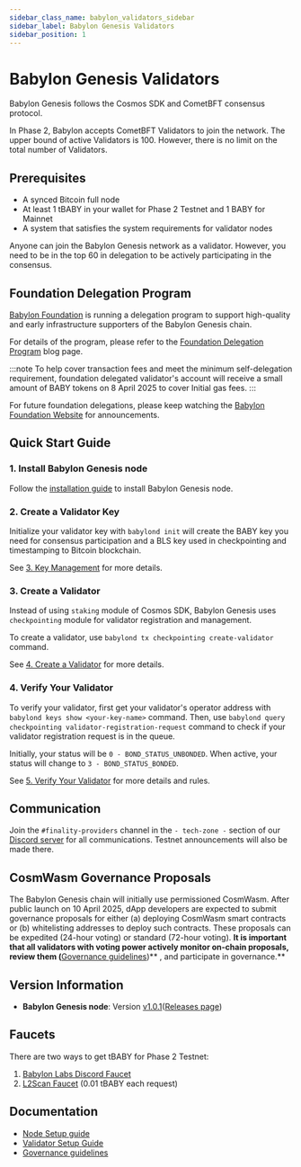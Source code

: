 ```yaml
---
sidebar_class_name: babylon_validators_sidebar
sidebar_label: Babylon Genesis Validators
sidebar_position: 1
---
```


# Babylon Genesis Validators

Babylon Genesis follows the Cosmos SDK and CometBFT consensus protocol. 

In Phase 2, Babylon accepts CometBFT Validators to join the network. 
The upper bound of active Validators is 100. However, there is no limit 
on the total number of Validators.

## Prerequisites

- A synced Bitcoin full node
- At least 1 tBABY in your wallet for Phase 2 Testnet and 1 BABY for Mainnet
- A system that satisfies the system requirements
for validator nodes

Anyone can join the Babylon Genesis network as a validator. However, you need to 
be in the top 60 in delegation to be actively participating in the consensus.

## Foundation Delegation Program

[Babylon Foundation](https://babylon.foundation) is running a delegation program to support high-quality and early 
infrastructure supporters of the Babylon Genesis chain. 

For details of the program, please refer to the [Foundation Delegation Program](https://babylonlabs.io/blog/announcing-babylon-foundation-s-delegation-program) blog page.

:::note
To help cover transaction fees and meet the minimum self-delegation requirement, foundation delegated 
validator's account will receive a small amount of BABY tokens on 8 April 2025 
to cover Initial gas fees.
:::

For future foundation delegations, please keep watching the [Babylon Foundation 
Website](https://babylon.foundation) for announcements.

## Quick Start Guide

### 1. Install Babylon Genesis node
Follow the [installation guide](/operators/babylon_validators/installation_guide) 
to install Babylon Genesis node.

### 2. Create a Validator Key
Initialize your validator key with `babylond init` will create the BABY key you 
need for consensus participation and a BLS key used in checkpointing and timestamping 
to Bitcoin blockchain.

See [3. Key Management](/operators/babylon_validators/installation_guide/#3-key-management) 
for more details.

### 3. Create a Validator
Instead of using `staking` module of Cosmos SDK, Babylon Genesis uses `checkpointing` 
module for validator registration and management. 

To create a validator, use `babylond tx checkpointing create-validator` command.

See [4. Create a Validator](/operators/babylon_validators/installation_guide/#4-create-a-validator) 
for more details.

### 4. Verify Your Validator

To verify your validator, first get your validator's operator address with 
`babylond keys show <your-key-name>` command. Then, use `babylond query 
checkpointing validator-registration-request` command to check if your validator 
registration request is in the queue.

Initially, your status will be `0 - BOND_STATUS_UNBONDED`. When active, your 
status will change to `3 - BOND_STATUS_BONDED`.

See [5. Verify Your Validator](/operators/babylon_validators/installation_guide/#51-verifying-validator-setup) 
for more details and rules.

## Communication

Join the `#finality-providers` channel in the `- tech-zone -` section of our 
[Discord server](https://discord.com/invite/babylonglobal) for all communications.
Testnet announcements will also be made there. 

## CosmWasm Governance Proposals

The Babylon Genesis chain will initially use permissioned CosmWasm. After public 
launch on 10 April 2025, dApp developers are expected to submit governance proposals 
for either (a) deploying CosmWasm smart contracts or (b) whitelisting addresses to 
deploy such contracts. These proposals can be expedited (24-hour voting) or standard 
(72-hour voting). **It is important that all validators with voting power actively 
monitor on-chain proposals, review them (**[Governance guidelines](https://docs.babylonlabs.io/guides/governance/))**
, and participate in governance.**

## Version Information

- **Babylon Genesis node**: Version [v1.0.1](https://github.com/babylonlabs-io/babylon/releases/tag/v1.0.1)([Releases page](https://github.com/babylonlabs-io/babylon/releases))

## Faucets 

There are two ways to get tBABY for Phase 2 Testnet:

1. [Babylon Labs Discord Faucet](https://discord.com/channels/1266159481218457600/1266159481218457600)
2. [L2Scan Faucet](https://babylon-testnet.l2scan.co/faucet) (0.01 tBABY each request)  

## Documentation

- [Node Setup guide](https://github.com/babylonlabs-io/networks/tree/main/bbn-1/babylon-node)
- [Validator Setup Guide](https://github.com/babylonlabs-io/networks/blob/main/bbn-1/babylon-validators/README.md)
- [Governance guidelines](https://docs.babylonlabs.io/guides/governance/)